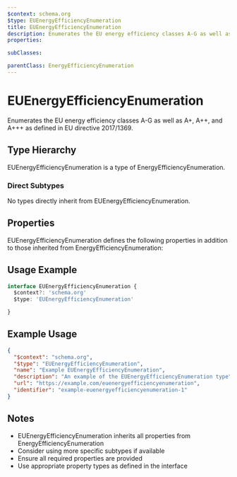 ```yaml
---
$context: schema.org
$type: EUEnergyEfficiencyEnumeration
title: EUEnergyEfficiencyEnumeration
description: Enumerates the EU energy efficiency classes A-G as well as A+, A++, and A+++ as defined in EU directive 2017/1369.
properties:

subClasses:

parentClass: EnergyEfficiencyEnumeration
---
```


# EUEnergyEfficiencyEnumeration

Enumerates the EU energy efficiency classes A-G as well as A+, A++, and A+++ as defined in EU directive 2017/1369.

## Type Hierarchy

EUEnergyEfficiencyEnumeration is a type of EnergyEfficiencyEnumeration.

### Direct Subtypes

No types directly inherit from EUEnergyEfficiencyEnumeration.

## Properties

EUEnergyEfficiencyEnumeration defines the following properties in addition to those inherited from EnergyEfficiencyEnumeration:



## Usage Example

```typescript
interface EUEnergyEfficiencyEnumeration {
  $context?: 'schema.org'
  $type: 'EUEnergyEfficiencyEnumeration'

}
```

## Example Usage

```json
{
  "$context": "schema.org",
  "$type": "EUEnergyEfficiencyEnumeration",
  "name": "Example EUEnergyEfficiencyEnumeration",
  "description": "An example of the EUEnergyEfficiencyEnumeration type",
  "url": "https://example.com/euenergyefficiencyenumeration",
  "identifier": "example-euenergyefficiencyenumeration-1"
}
```

## Notes

- EUEnergyEfficiencyEnumeration inherits all properties from EnergyEfficiencyEnumeration
- Consider using more specific subtypes if available
- Ensure all required properties are provided
- Use appropriate property types as defined in the interface
